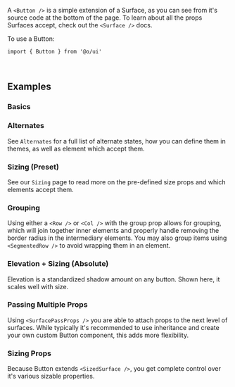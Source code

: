 A `<Button />` is a simple extension of a Surface, as you can see from it's source code at the
bottom of the page. To learn about all the props Surfaces accept, check out the `<Surface />` docs.

To use a Button:

```tsx
import { Button } from '@o/ui'
```

<br />

## Examples

### Basics

<Example id="Basic" />

### Alternates

See `Alternates` for a full list of alternate states, how you can define them in themes, as well as
element which accept them.

<Example id="Alternates" />

### Sizing (Preset)

See our `Sizing` page to read more on the pre-defined size props and which elements accept them.

<Example id="Sizing" />

### Grouping

Using either a `<Row />` or `<Col />` with the group prop allows for grouping, which will join
together inner elements and properly handle removing the border radius in the intermediary elements.
You may also group items using `<SegmentedRow />` to avoid wrapping them in an element.

<Example id="Group" />

### Elevation + Sizing (Absolute)

Elevation is a standardized shadow amount on any button. Shown here, it scales well with size.

<Example id="Elevation" />

### Passing Multiple Props

Using `<SurfacePassProps />` you are able to attach props to the next level of surfaces. While
typically it's recommended to use inheritance and create your own custom Button component, this adds
more flexibility.

<Example id="PassMultipleProps" name="Passing props to multiple" />

### Sizing Props

Because Button extends `<SizedSurface />`, you get complete control over it's various sizable
properties.

<Example id="SizingProps" />
